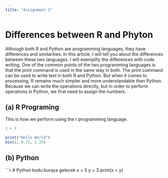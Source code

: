 ```yaml
---
title: "Assignment 1"
---
```


# Differences between R and Phyton

Although both R and Python are programming languages, they have differences and similarities. In this article, I will tell you about the differences between these two languages. I will exemplify the differences with code writing. One of the common points of the two programming languages ​​is that the print command is used in the same way in both. The print command can be used to write text in both R and Python. But when it comes to processing, R remains much simpler and more understandable than Python. Because we can write the operations directly, but in order to perform operations in Python, we first need to assign the numbers.

## (a) R Programing

This is how we perform using the r programming language.

```r

1 + 1

print("Hello World")
min(1, 0.75, 1.25) 

```

## (b) Python

```r
# Python kodu buraya gelecek
x = 5
y = 3
print(x + y)
